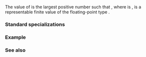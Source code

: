 {{cpp/types/numeric_limits/title|max_exponent}}
{{cpp/types/numeric_limits/navbar}}
{{dcl begin}}
{{dcl rev multi|until1=c++11
|dcl1=
static const int max_exponent;
|dcl2=
static constexpr int max_exponent;
}}
{{dcl end}}

The value of {{c|std::numeric_limits&lt;T&gt;::max_exponent}} is the largest positive number {{c|n}} such that {{mathjax-or|\(\scriptsize r^{n-1}\)|r{{su|p=n-1}}}}, where {{c|r}} is {{c|std::numeric_limits&lt;T&gt;::radix}}, is a representable finite value of the floating-point type {{tt|T}}. 

===Standard specializations===
{{dsc begin}}
{{dsc hitem | {{tt|T}} | value of {{c|std::numeric_limits&lt;T&gt;::max_exponent}} }}
{{dsc | {{c/core|/* non-specialized */}}     | {{c|0}} }}
{{dsc | {{c/core|bool}}              | {{c|0}} }}
{{dsc | {{c/core|char}}              | {{c|0}} }}
{{dsc | {{c/core|signed char}}       | {{c|0}} }}
{{dsc | {{c/core|unsigned char}}     | {{c|0}} }}
{{dsc | {{c/core|wchar_t}}           | {{c|0}} }}
{{dsc | {{c/core|char8_t}} {{mark since c++20}}  | {{c|0}} }}
{{dsc | {{c/core|char16_t}} {{mark since c++11}} | {{c|0}} }}
{{dsc | {{c/core|char32_t}} {{mark since c++11}} | {{c|0}} }}
{{dsc | {{c/core|short}}             | {{c|0}} }}
{{dsc | {{c/core|unsigned short}}    | {{c|0}} }}
{{dsc | {{c/core|int}}               | {{c|0}} }}
{{dsc | {{c/core|unsigned int}}      | {{c|0}} }}
{{dsc | {{c/core|long}}              | {{c|0}} }}
{{dsc | {{c/core|unsigned long}}     | {{c|0}} }}
{{dsc | {{c/core|long long}} {{mark since c++11}}          | {{c|0}} }}
{{dsc | {{c/core|unsigned long long}} {{mark since c++11}} | {{c|0}} }}
{{dsc | {{c/core|float}}             | {{lc|FLT_MAX_EXP}} }}
{{dsc | {{c/core|double}}            | {{lc|DBL_MAX_EXP}} }}
{{dsc | {{c/core|long double}}       | {{lc|LDBL_MAX_EXP}} }}
{{dsc end}}

===Example===
{{example
|Demonstrates the relationships of {{tt|max_exponent}}, {{lc|max_exponent10}}, and {{lc|max()}} for the type {{c/core|float}}:
|code=
#include &lt;iostream&gt;
#include &lt;limits&gt;

int main()
{
    std::cout &lt;&lt; "max() = " &lt;&lt; std::numeric_limits&lt;float&gt;::max() &lt;&lt; '\n'
              &lt;&lt; "max_exponent10 = " &lt;&lt; std::numeric_limits&lt;float&gt;::max_exponent10 &lt;&lt; '\n'
              &lt;&lt; std::hexfloat &lt;&lt; '\n'
              &lt;&lt; "max() = " &lt;&lt; std::numeric_limits&lt;float&gt;::max() &lt;&lt; '\n'
              &lt;&lt; "max_exponent = " &lt;&lt; std::numeric_limits&lt;float&gt;::max_exponent &lt;&lt; '\n';
}
|output=
max() = 3.40282e+38
max_exponent10 = 38

max() = 0x1.fffffep+127
max_exponent = 128
}}

===See also===
{{dsc begin}}
{{dsc inc|cpp/types/numeric_limits/dsc min_exponent10}}
{{dsc inc|cpp/types/numeric_limits/dsc min_exponent}}
{{dsc inc|cpp/types/numeric_limits/dsc max_exponent10}}
{{dsc end}}

{{langlinks|de|es|fr|it|ja|pt|ru|zh}}